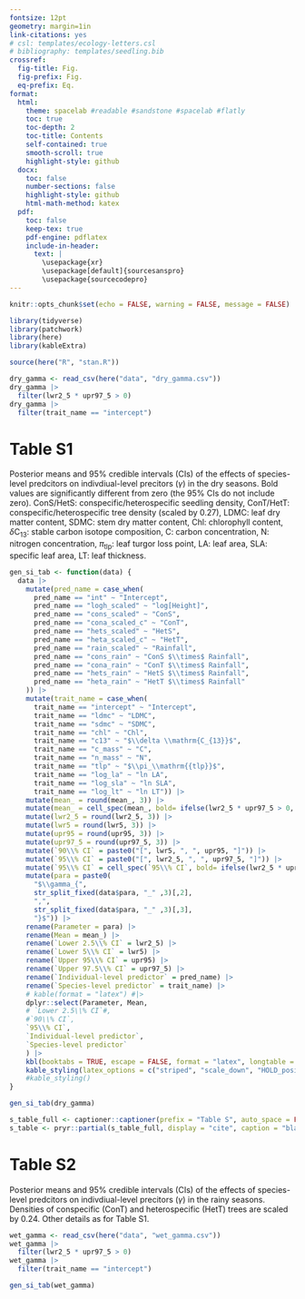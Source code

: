 ```yaml
---
fontsize: 12pt
geometry: margin=1in
link-citations: yes
# csl: templates/ecology-letters.csl
# bibliography: templates/seedling.bib
crossref:
  fig-title: Fig.
  fig-prefix: Fig.
  eq-prefix: Eq.
format:
  html:
    theme: spacelab #readable #sandstone #spacelab #flatly
    toc: true
    toc-depth: 2
    toc-title: Contents
    self-contained: true
    smooth-scroll: true
    highlight-style: github
  docx:
    toc: false
    number-sections: false
    highlight-style: github
    html-math-method: katex
  pdf:
    toc: false
    keep-tex: true
    pdf-engine: pdflatex
    include-in-header:
      text: |
        \usepackage{xr}
        \usepackage[default]{sourcesanspro}
        \usepackage{sourcecodepro}
---
```


```r
knitr::opts_chunk$set(echo = FALSE, warning = FALSE, message = FALSE)
```



```r
library(tidyverse)
library(patchwork)
library(here)
library(kableExtra)
```

```r
source(here("R", "stan.R"))
```

```r
dry_gamma <- read_csv(here("data", "dry_gamma.csv"))
dry_gamma |>
  filter(lwr2_5 * upr97_5 > 0)
dry_gamma |>
  filter(trait_name == "intercept")
```

# Table S1

Posterior means and 95% credible intervals (CIs) of the effects of species-level predcitors on indivdiual-level precitors ($\gamma$) in the dry seasons.
Bold values are significantly different from zero (the 95% CIs do not include zero).
ConS/HetS: conspecific/heterospecific seedling density,
ConT/HetT: conspecific/heterospecific tree density (scaled by 0.27),
LDMC: leaf dry matter content,
SDMC: stem dry matter content,
Chl: chlorophyll content,
$\delta$C~13~: stable carbon isotope composition,
C: carbon concentration,
N: nitrogen concentration,
$\pi$~tlp~: leaf turgor loss point,
LA: leaf area,
SLA: specific leaf area,
LT: leaf thickness.

```r
gen_si_tab <- function(data) {
  data |>
    mutate(pred_name = case_when(
      pred_name == "int" ~ "Intercept",
      pred_name == "logh_scaled" ~ "log[Height]",
      pred_name == "cons_scaled" ~ "ConS",
      pred_name == "cona_scaled_c" ~ "ConT",
      pred_name == "hets_scaled" ~ "HetS",
      pred_name == "heta_scaled_c" ~ "HetT",
      pred_name == "rain_scaled" ~ "Rainfall",
      pred_name == "cons_rain" ~ "ConS $\\times$ Rainfall",
      pred_name == "cona_rain" ~ "ConT $\\times$ Rainfall",
      pred_name == "hets_rain" ~ "HetS $\\times$ Rainfall",
      pred_name == "heta_rain" ~ "HetT $\\times$ Rainfall"
    )) |>
    mutate(trait_name = case_when(
      trait_name == "intercept" ~ "Intercept",
      trait_name == "ldmc" ~ "LDMC",
      trait_name == "sdmc" ~ "SDMC",
      trait_name == "chl" ~ "Chl",
      trait_name == "c13" ~ "$\\delta \\mathrm{C_{13}}$",
      trait_name == "c_mass" ~ "C",
      trait_name == "n_mass" ~ "N",
      trait_name == "tlp" ~ "$\\pi_\\mathrm{{tlp}}$",
      trait_name == "log_la" ~ "ln LA",
      trait_name == "log_sla" ~ "ln SLA",
      trait_name == "log_lt" ~ "ln LT")) |>
    mutate(mean_ = round(mean_, 3)) |>
    mutate(mean_ = cell_spec(mean_, bold= ifelse(lwr2_5 * upr97_5 > 0, TRUE,FALSE))) |>
    mutate(lwr2_5 = round(lwr2_5, 3)) |>
    mutate(lwr5 = round(lwr5, 3)) |>
    mutate(upr95 = round(upr95, 3)) |>
    mutate(upr97_5 = round(upr97_5, 3)) |>
    mutate(`90\\% CI` = paste0("[", lwr5, ", ", upr95, "]")) |>
    mutate(`95\\% CI` = paste0("[", lwr2_5, ", ", upr97_5, "]")) |>
    mutate(`95\\% CI` = cell_spec(`95\\% CI`, bold= ifelse(lwr2_5 * upr97_5 > 0, TRUE,FALSE))) |>
    mutate(para = paste0(
      "$\\gamma_{",
      str_split_fixed(data$para, "_" ,3)[,2],
      ",",
      str_split_fixed(data$para, "_" ,3)[,3],
      "}$")) |>
    rename(Parameter = para) |>
    rename(Mean = mean_) |>
    rename(`Lower 2.5\\% CI` = lwr2_5) |>
    rename(`Lower 5\\% CI` = lwr5) |>
    rename(`Upper 95\\% CI` = upr95) |>
    rename(`Upper 97.5\\% CI` = upr97_5) |>
    rename(`Individual-level predictor` = pred_name) |>
    rename(`Species-level predictor` = trait_name) |>
    # kable(format = "latex") #|>
    dplyr::select(Parameter, Mean,
    # `Lower 2.5\\% CI`#,
    #`90\\% CI`,
    `95\\% CI`,
    `Individual-level predictor`,
    `Species-level predictor`
    ) |>
    kbl(booktabs = TRUE, escape = FALSE, format = "latex", longtable = TRUE) |>
    kable_styling(latex_options = c("striped", "scale_down", "HOLD_position", "repeat_header"))
    #kable_styling()
}
```

```r
gen_si_tab(dry_gamma)
```

\newpage

```r
s_table_full <- captioner::captioner(prefix = "Table S", auto_space = FALSE)
s_table <- pryr::partial(s_table_full, display = "cite", caption = "blank")
```

# Table S2

Posterior means and 95% credible intervals (CIs) of the effects of species-level predcitors on indivdiual-level precitors ($\gamma$) in the rainy seasons.
Densities of conspecific (ConT) and heterospecific (HetT) trees are scaled by 0.24.
Other details as for Table S1.

```r
wet_gamma <- read_csv(here("data", "wet_gamma.csv"))
wet_gamma |>
  filter(lwr2_5 * upr97_5 > 0)
wet_gamma |>
  filter(trait_name == "intercept")
```
```r
gen_si_tab(wet_gamma)
```
